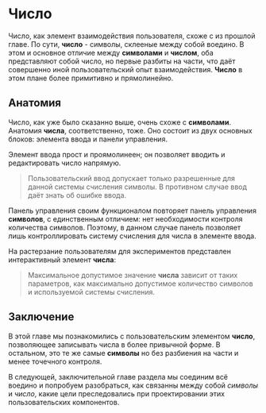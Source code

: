 
# Число

Число, как элемент взаимодействия пользователя, схоже с <Link href="/[lang]/tutorial/[...route]" as="/ru/tutorial/ru/sandbox/symbols" title="Символы" label="символами" /> из прошлой главе. По сути, __число__ - символы, склееные между собой воедино. В этом и основное отличие между __символами__ и __числом__, оба представляют собой число, но первые разбиты на части, что даёт совершенно иной пользовательский опыт взаимодействия. __Число__ в этом плане более примитивно и прямолинейно.

## Анатомия

Число, как уже было сказанно выше, очень схоже с __символами__. Анатомия __числа__, соответственно, тоже. Оно состоит из двух основных блоков: элемента ввода и панели управления. 

Элемент ввода прост и проямолинеен; он позволяет вводить и редактировать число напрямую.

> Пользовательский ввод допускает только разрешенные для данной системы счисления символы. В противном случае ввод даёт знать об ошибке ввода.

Панель управления своим функционалом повторяет панель управления __символов__, с единственным отличием: нет необходимости контроля количества символов. Поэтому, в данном случае панель позволяет лишь контроллировать систему счисления для числа в элементе ввода.

На растерзание пользователям для экспериментов представлен интерактивный элемент __числа__:

<div style={{ padding: "2em 0" }}>
  <Number locale={locale} />
</div>

> Максимальное допустимое значение __числа__ зависит от таких параметров, как максимально допустимое количество символов и используемой системы счисления.

## Заключение

В этой главе мы познакомились с пользовательским элементом __число__, позволяющее записывать числа в более привычной форме. В остальном, это те же самые __символы__ но без разбиения на части и менее точечного контроля.

В следующей, заключительной главе раздела мы соединим всё воедино и попробуем разобраться, как связанны между собой _символы_ и _число_, какие цели преследовались при проектировании этих пользовательских компонентов.

<div style={{ padding: "1em 0", placeSelf: "center" }}>
  <ButtonLink
    title="Соединяя всё вместе"
    href="/[lang]/tutorial/[...route]"
    as="/ru/tutorial/ru/sandbox/whole-picture"
  />
</div>
